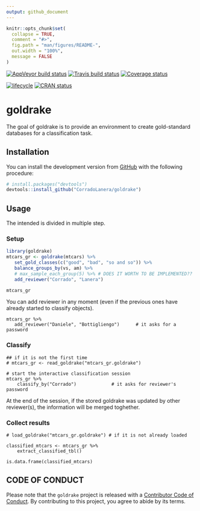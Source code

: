 ```yaml
---
output: github_document
---
```


<!-- README.md is generated from README.Rmd. Please edit that file -->

```r
knitr::opts_chunk$set(
  collapse = TRUE,
  comment = "#>",
  fig.path = "man/figures/README-",
  out.width = "100%",
  message = FALSE
)
```

[![AppVeyor build status](https://ci.appveyor.com/api/projects/status/github/CorradoLanera/goldrake?branch=master&svg=true)](https://ci.appveyor.com/project/CorradoLanera/goldrake)
[![Travis build status](https://travis-ci.org/CorradoLanera/goldrake.svg?branch=master)](https://travis-ci.org/CorradoLanera/goldrake)
[![Coverage status](https://codecov.io/gh/CorradoLanera/goldrake/branch/master/graph/badge.svg)](https://codecov.io/github/CorradoLanera/goldrake?branch=master)

[![lifecycle](https://img.shields.io/badge/lifecycle-maturing-blue.svg)](https://www.tidyverse.org/lifecycle/#maturing)
[![CRAN status](https://www.r-pkg.org/badges/version/goldrake)](https://cran.r-project.org/package=goldrake)

# goldrake

The goal of goldrake is to provide an environment to create
gold-standard databases for a classification task.


## Installation

You can install the development version from
[GitHub](https://github.com/) with the following procedure:

```r
# install.packages("devtools")
devtools::install_github("CorradoLanera/goldrake")
```

## Usage

The intended is divided in multiple step.

### Setup

```r
library(goldrake)
mtcars_gr <- goldrake(mtcars) %>% 
   set_gold_classes(c("good", "bad", "so and so")) %>% 
   balance_groups_by(vs, am) %>% 
   # max_sample_each_group(5) %>% # DOES IT WORTH TO BE IMPLEMENTED??
   add_reviewer("Corrado", "Lanera")

mtcars_gr
```

You can add reviewer in any moment (even if the previous ones have 
already started to classify objects).

```
mtcars_gr %>% 
   add_reviewer("Daniele", "Bottigliengo")      # it asks for a password
```



### Classify

```
## if it is not the first time
# mtcars_gr <- read_goldrake("mtcars_gr.goldrake")

# start the interactive classification session 
mtcars_gr %>% 
    classify_by("Corrado")             # it asks for reviewer's password
```

At the end of the session, if the stored goldrake was updated by other
reviewer(s), the information will be merged toghether.

### Collect results

```
# load_goldrake("mtcars_gr.goldrake") # if it is not already loaded

classified_mtcars <- mtcars_gr %>% 
    extract_classified_tbl()

is.data.frame(classified_mtcars)
```




## CODE OF CONDUCT
Please note that the `goldrake` project is released with a
[Contributor Code of Conduct](.github/CODE_OF_CONDUCT.md).
By contributing to this project, you agree to abide by its terms.
